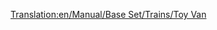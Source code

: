 [[Translation:en/Manual/Base Set/Trains/Toy Van]]
{{it/Vagoni|Picture=[[File:en/Toyvan.png]]
|Name=Vagone giocattoli
|NormalCost=€ 2.144
|NormalWeight=21 / 23 t
|NormalCapacity=20 giocattoli
|MonoCost="
|MonoWeight=21 / 24 t
|MonoCapacity=25 giocattoli
|MagCost="
|MagWeight="
|MagCapacity=27 giocattoli
|Description=Per il trasporto nel Toyland dei giocattoli dalle fabriche alle città. Non ci si annoia mai in questi viaggi.
}}